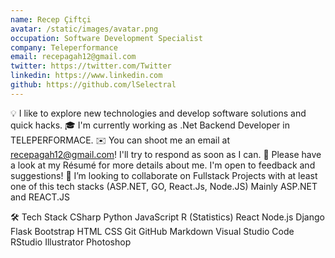 ```yaml
---
name: Recep Çiftçi
avatar: /static/images/avatar.png
occupation: Software Development Specialist
company: Teleperformance
email: recepagah12@gmail.com
twitter: https://twitter.com/Twitter
linkedin: https://www.linkedin.com
github: https://github.com/lSelectral
---
```


💡 I like to explore new technologies and develop software solutions and quick hacks.
🎓 I'm currently working as .Net Backend Developer in TELEPERFORMACE.
✉️ You can shoot me an email at recepagah12@gmail.com! I'll try to respond as soon as I can.
📄 Please have a look at my Résumé for more details about me. I'm open to feedback and suggestions!
👯 I’m looking to collaborate on Fullstack Projects with at least one of this tech stacks (ASP.NET, GO, React.Js, Node.JS) Mainly ASP.NET and REACT.JS

🛠 Tech Stack
CSharp Python JavaScript R (Statistics)
React Node.js Django Flask Bootstrap
HTML CSS Git GitHub Markdown
Visual Studio Code RStudio Illustrator Photoshop
